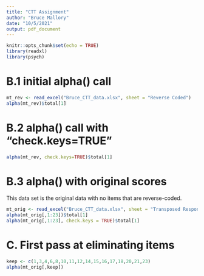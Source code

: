 ```yaml
---
title: "CTT Assignment"
author: "Bruce Mallory"
date: "10/5/2021"
output: pdf_document
---
```


```r
knitr::opts_chunk$set(echo = TRUE)
library(readxl)
library(psych)
```

# B.1 initial alpha() call
```r
mt_rev <- read_excel("Bruce_CTT_data.xlsx", sheet = "Reverse Coded")
alpha(mt_rev)$total[1]
```
# B.2 alpha() call with "check.keys=TRUE"
```r
alpha(mt_rev, check.keys=TRUE)$total[1]
```

\newpage

# B.3 alpha() with original scores
This data set is the original data with no items that are reverse-coded.
```r
mt_orig <- read_excel("Bruce_CTT_data.xlsx", sheet = "Transposed Responses")
alpha(mt_orig[,1:23])$total[1]
alpha(mt_orig[,1:23], check.keys = TRUE)$total[1]
```

# C. First pass at eliminating items
```r
keep <- c(1,3,4,6,8,10,11,12,14,15,16,17,18,20,21,23)
alpha(mt_orig[,keep])
```

